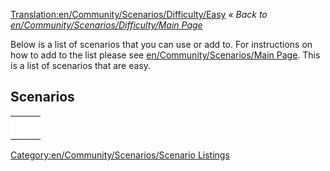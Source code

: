 [[Translation:en/Community/Scenarios/Difficulty/Easy]]
''« Back to [[en/Community/Scenarios/Difficulty/Main Page]]''

[[Category:en/Community/Scenarios/Scenario Listings]]

Below is a list of scenarios that you can use or add to. For instructions on how to add to the list please see [[en/Community/Scenarios/Main Page]]. This is a list of scenarios that are easy.

==Scenarios==

{|
|-
|style="border:none;background:white"|
{{Page:en/Community/Scenarios/Italy}}

|style="border:none;background:white"|
{{Page:en/Community/Scenarios/Florida}}

|style="border:none;background:white"|
{{Page:en/Community/Scenarios/Kloof}}

|-
|style="border:none;background:white"|
{{Page:en/Community/Scenarios/A Mars Odyssey}}

|style="border:none;background:white"|
{{Page:en/Community/Scenarios/United Kingdom}}

|style="border:none;background:white"|
{{Page:en/Karlsruhe}}

|-
|style="border:none;background:white"|
{{Page:en/Community/Scenarios/Home Delivery}}

|style="border:none;background:white"|
{{Page:en/Community/Scenarios/New Industries 2}}

|style="border:none;background:white"|
{{Page:en/Community/Scenarios/Arctic Industrial 2007}}

|-
|style="border:none;background:white"|
{{Page:en/Community/Scenarios/CarstsMonsterScenario v3}}

|style="border:none;background:white"|
{{Page:en/Community/Scenarios/CarstsTrainingScenario v3}}

|style="border:none;background:white"|
{{Page:en/Community/Scenarios/Malta}}

|-
|style="border:none;background:white"|
{{Page:en/The Netherlands detailed}}

|style="border:none;background:white"|
{{Page:en/Bergen}}

|style="border:none;background:white"|
{{Page:en/Community/Scenarios/Whistler}}
|-
|style="border:none;background:white"|
{{Page:en/Community/Scenarios/Flevoland}}




|}